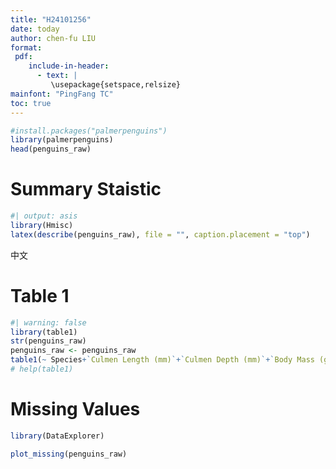 ```yaml
---
title: "H24101256"
date: today
author: chen-fu LIU
format:
 pdf:
    include-in-header:
      - text: |
         \usepackage{setspace,relsize}
mainfont: "PingFang TC"
toc: true
---
```


```r

#install.packages("palmerpenguins")
library(palmerpenguins)
head(penguins_raw)
```

# Summary Staistic

```r
#| output: asis
library(Hmisc)
latex(describe(penguins_raw), file = "", caption.placement = "top")
```

中文

# Table 1

```r
#| warning: false
library(table1)
str(penguins_raw)
penguins_raw <- penguins_raw
table1(~ Species+`Culmen Length (mm)`+`Culmen Depth (mm)`+`Body Mass (g)`+`Delta 15 N (o/oo)`| Island, data=penguins_raw)
# help(table1)
```

# Missing Values

```r
library(DataExplorer)

plot_missing(penguins_raw)
```
